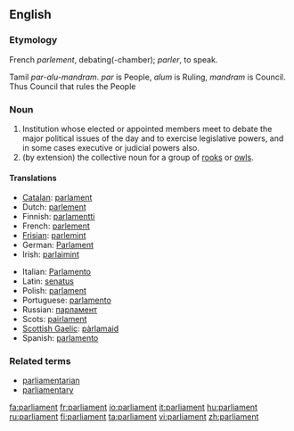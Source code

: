 ==English==

=== Etymology ===
French ''parlement'', debating(-chamber); ''parler'', to speak.

Tamil ''par-alu-mandram''. ''par'' is People, ''alum'' is Ruling, ''mandram'' is Council. Thus Council that rules the People

===Noun===
{{en-noun}}

# Institution whose elected or appointed members meet to debate the major political issues of the day and to exercise legislative powers, and in some cases executive or judicial powers also.
# (by extension) the collective noun for a group of [[rook]]s {{italbrac|the species of bird}} or [[owl]]s.

====Translations====
{{top}}
*[[Catalan]]: [[parlament]] {{m}}
*Dutch: [[parlement]] {{n}}
*Finnish: [[parlamentti]]
*French: [[parlement]] {{m}}
*[[Frisian]]: [[parlemint]] {{n}}
*German: [[Parlament]] {{n}}
*Irish: [[parlaimint]]
{{mid}}
*Italian: [[Parlamento]] {{m}}
*Latin: [[senatus]] {{m}}
*Polish: [[parlament]] {{m}}
*Portuguese: [[parlamento]] {{m}}
*Russian: [[парламент]] {{m}}
*Scots: [[pairlament]]
*[[Scottish Gaelic]]: [[pàrlamaid]]
*Spanish: [[parlamento]] {{m}}
{{bottom}}

===Related terms===
*[[parliamentarian]]
*[[parliamentary]]

[[fa:parliament]]
[[fr:parliament]]
[[io:parliament]]
[[it:parliament]]
[[hu:parliament]]
[[ru:parliament]]
[[fi:parliament]]
[[ta:parliament]]
[[vi:parliament]]
[[zh:parliament]]